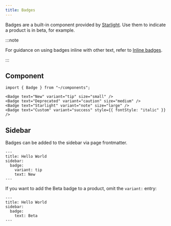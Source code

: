 ```yaml
---
title: Badges
---
```



Badges are a built-in component provided by [Starlight](https://starlight.astro.build/guides/components/#bades). Use them to indicate a product is in beta, for example.

:::note

For guidance on using badges inline with other text, refer to [Inline badges](/style-guide/components/inline-badge/).

:::

## Component

```mdx live
import { Badge } from "~/components";

<Badge text="New" variant="tip" size="small" />
<Badge text="Deprecated" variant="caution" size="medium" />
<Badge text="Starlight" variant="note" size="large" />
<Badge text="Custom" variant="success" style={{ fontStyle: "italic" }} />
```

## Sidebar

Badges can be added to the sidebar via page frontmatter.

```mdx
---
title: Hello World
sidebar:
  badge:
    variant: tip
    text: New
---
```

If you want to add the Beta badge to a product, omit the `variant:` entry:

```mdx
---
title: Hello World
sidebar:
  badge:
    text: Beta
---
```
